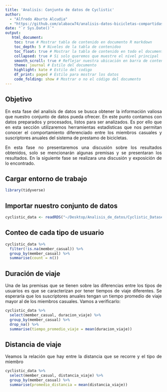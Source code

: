 ```yaml
---
title: 'Analisís: Conjunto de datos de Cyclistic'
author: 
  - "Alfredo Aburto Alcudia"
  - "https://github.com/alabacw74/analisis-datos-bicicletas-compartidas"
date: "`r Sys.Date()`"
output:
   html_document:
    toc: true # Mostrar tabla de contenido en documento R markdown
    toc_depth: 5 # Niveles de la tabla de contenidoo
    toc_float: true # Mostrar la tabla de contenido en todo el documento
    collapsed: true # Si solo queremos que muestre el nivel principal
    smooth_scroll: true # Reflejar nuestra ubicación en barra de contenido
    theme: journal # Estilo del documento
    highlight: kate # Estilo del codigo
    df_print: paged # Estilo para mostrar los datos
    code_folding: show # Mostrar o no el código del documento
---
```


<div style="text-align: justify;">

## Objetivo

En esta fase del analisís de datos se busca obtener la información valiosa que
nuestro conjunto de datos pueda ofrecer. En este punto contamos con datos
preparados y procesados, listos para ser analizados. Es por ello que en esta
sección utilizaremos herramientas estadísticas que nos permitan conocer el 
comportamiento diferenciado entre los miembros casuales y suscriptores anuales
del sistema de prestamo de bicicletas.

En esta fase no presentaremos una discusión sobre los resultados obtenidos, 
solo se mencionarán algunas premisas y se presentaran los resultados. En
la siguiente fase se realizara una discusión y exposición de lo encontrado.

## Cargar entorno de trabajo

```r
library(tidyverse)
```

## Importar nuestro conjunto de datos

```r
cyclistic_data <- readRDS("~/Desktop/Analisis_de_datos/Cyclistic_Datasets/cyclistic_data.rds")
```

## Conteo de cada tipo de usuario

```r
cyclistic_data %>%
  filter(!is.na(member_casual)) %>%
  group_by(member_casual) %>%
  summarise(count = n())
```


## Duración de viaje

Una de las premisas que se tienen sobre las diferencias entre los tipos de
usuarios es que se caracterizan por tener tiempos de viaje diferentes. Se
esperaría que los suscriptores anuales tengan un tiempo promedio de viaje
mayor al de los miembros casuales. Vamos a verificarlo:

```r
cyclistic_data %>% 
  select(member_casual, duracion_viaje) %>% 
  group_by(member_casual) %>% 
  drop_na() %>% 
  summarise(tiempo_promedio_viaje = mean(duracion_viaje))
```

## Distancia de viaje

Veamos la relación que hay entre la distancia que se recorre y el tipo de
miembro

```r
cyclistic_data %>% 
  select(member_casual, distancia_viaje) %>% 
  group_by(member_casual) %>% 
  summarise(promedio_distancia = mean(distancia_viaje))
```




</div>
